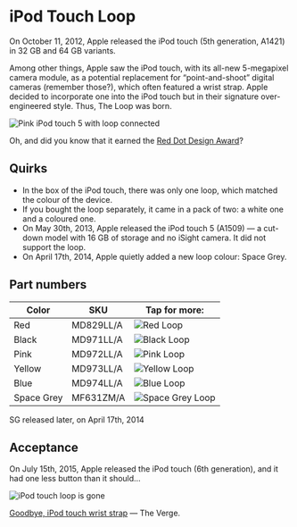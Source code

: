 

# iPod Touch Loop

On October 11, 2012, Apple released the iPod touch (5th generation, A1421) in 32 GB and 64 GB variants.

Among other things, Apple saw the iPod touch, with its all-new 5-megapixel camera module, as a potential replacement for “point-and-shoot” digital cameras (remember those?), which often featured a wrist strap. Apple decided to incorporate one into the iPod touch but in their signature over-engineered style. Thus, The Loop was born.

<img src="https://cloudfront.everycase.org/assets/2012_loop.webp" alt="Pink iPod touch 5 with loop connected"></img>

Oh, and did you know that it earned the [Red Dot Design Award](https://www.red-dot.org/project/ipod-touch-loop-7740)?

## Quirks

- In the box of the iPod touch, there was only one loop, which matched the colour of the device.
- If you bought the loop separately, it came in a pack of two: a white one and a coloured one.
- On May 30th, 2013, Apple released the iPod touch 5 (A1509) — a cut-down model with 16 GB of storage and no iSight camera. It did not support the loop.
- On April 17th, 2014, Apple quietly added a new loop colour: Space Grey.

## Part numbers

| Color      | SKU             | Tap for more:                                                                                                                                 |
| ---------- | --------------- | --------------------------------------------------------------------------------------------------------------------------------------------- |
| Red        | MD829<wbr/>LL/A | <Link href="/ancient/ipod-touch/MD829"><img src="https://cloudfront.everycase.org/everypreview/MD829_AV2.webp" alt="Red Loop"/></Link>        |
| Black      | MD971<wbr/>LL/A | <Link href="/ancient/ipod-touch/MD971"><img src="https://cloudfront.everycase.org/everypreview/MD971_AV2.webp" alt="Black Loop"/></Link>      |
| Pink       | MD972<wbr/>LL/A | <Link href="/ancient/ipod-touch/MD972"><img src="https://cloudfront.everycase.org/everypreview/MD972_AV2.webp" alt="Pink Loop"/></Link>       |
| Yellow     | MD973<wbr/>LL/A | <Link href="/ancient/ipod-touch/MD973"><img src="https://cloudfront.everycase.org/everypreview/MD973_AV2.webp" alt="Yellow Loop"/></Link>     |
| Blue       | MD974<wbr/>LL/A | <Link href="/ancient/ipod-touch/MD974"><img src="https://cloudfront.everycase.org/everypreview/MD974_AV2.webp" alt="Blue Loop"/></Link>       |
| Space Grey | MF631<wbr/>ZM/A | <Link href="/ancient/ipod-touch/MF631"><img src="https://cloudfront.everycase.org/everypreview/MF631_AV2.webp" alt="Space Grey Loop"/></Link> |

SG released later, on April 17th, 2014

## Acceptance

On July 15th, 2015, Apple released the iPod touch (6th generation), and it had one less button than it should…

<img src="https://cloudfront.everycase.org/assets/2012_ipod.webp" alt="iPod touch loop is gone"></img>

[Goodbye, iPod touch wrist strap](https://www.theverge.com/2015/7/15/8970423/ipod-touch-loop-design-over) — The Verge.
